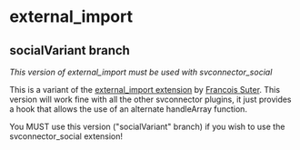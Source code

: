 =external_import=
==socialVariant branch==
''This version of external_import must be used with svconnector_social''

This is a variant of the [http://forge.typo3.org/projects/show/extension-external_import external_import extension] by [http://forge.typo3.org/users/329 Francois Suter]. This version will work fine with all the other svconnector plugins, it just provides a hook that allows the use of an alternate handleArray function.

You MUST use this version ("socialVariant" branch) if you wish to use the svconnector_social extension!
